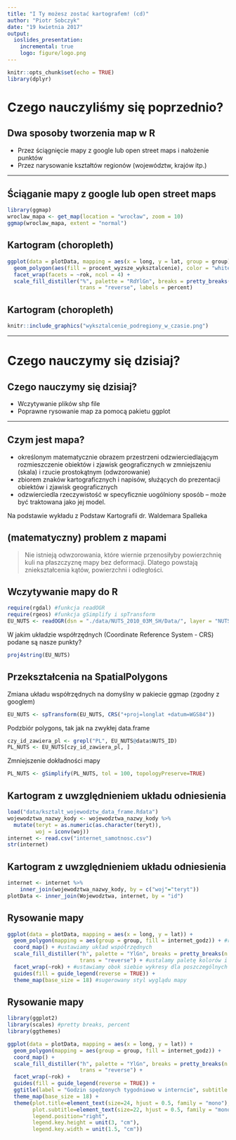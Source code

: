 ```yaml
---
title: "I Ty możesz zostać kartografem! (cd)"
author: "Piotr Sobczyk"
date: "19 kwietnia 2017"
output:
  ioslides_presentation:
    incremental: true
    logo: figure/logo.png
---
```

```r
knitr::opts_chunk$set(echo = TRUE)
library(dplyr)
```

# Czego nauczyliśmy się poprzednio?

## Dwa sposoby tworzenia map w R

* Przez ściągnięcie mapy z google lub open street maps i nałożenie punktów
* Przez narysowanie kształtów regionów (województw, krajów itp.)

----

## Ściąganie mapy z google lub open street maps {.flexbox .vcenter}

```r
library(ggmap)
wroclaw_mapa <- get_map(location = "wrocław", zoom = 10)
ggmap(wroclaw_mapa, extent = "normal")
```

## Kartogram (choropleth)

```r
ggplot(data = plotData, mapping = aes(x = long, y = lat, group = group)) +
  geom_polygon(aes(fill = procent_wyzsze_wyksztalcenie), color = "white", size = 0.1) +
  facet_wrap(facets = ~rok, ncol = 4) +
  scale_fill_distiller("%", palette = "RdYlGn", breaks = pretty_breaks(n = 6),
                       trans = "reverse", labels = percent) 
```

## Kartogram (choropleth)

```r
knitr::include_graphics("wyksztalcenie_podregiony_w_czasie.png")
```

----


# Czego nauczymy się dzisiaj?

## Czego nauczymy się dzisiaj?

* Wczytywanie plików shp file
* Poprawne rysowanie map za pomocą pakietu ggplot

----

## Czym jest mapa?

* określonym matematycznie obrazem przestrzeni odzwierciedlającym 
rozmieszczenie obiektów i zjawisk geograficznych w zmniejszeniu (skala) i 
rzucie prostokątnym (odwzorowanie)
* zbiorem znaków kartograficznych i napisów, służących do prezentacji obiektów 
i zjawisk geograficznych
* odzwierciedla rzeczywistość w specyficznie uogólniony sposób – może być traktowana jako jej model.

Na podstawie wykładu z Podstaw Kartografii dr. Waldemara Spalleka

## (matematyczny) problem z mapami

> Nie istnieją odwzorowania, które wiernie przenosiłyby powierzchnię kuli 
na płaszczyznę mapy bez deformacji. 
Dlatego powstają zniekształcenia kątów, powierzchni i odległości.

## Wczytywanie mapy do R

```r
require(rgdal) #funkcja readOGR
require(rgeos) #funkcja gSimplify i spTransform
EU_NUTS <- readOGR(dsn = "./data/NUTS_2010_03M_SH/Data/", layer = "NUTS_RG_03M_2010")
```

W jakim układzie współrzędnych (Coordinate Reference System - CRS) 
podane są nasze punkty?

```r
proj4string(EU_NUTS)
```

## Przekształcenia na SpatialPolygons

Zmiana układu współrzędnych na domyślny w pakiecie ggmap (zgodny z googlem)

```r
EU_NUTS <- spTransform(EU_NUTS, CRS("+proj=longlat +datum=WGS84"))
```

Podzbiór polygons, tak jak na zwykłej data.frame

```r
czy_id_zawiera_pl <- grepl("PL", EU_NUTS@data$NUTS_ID)
PL_NUTS <- EU_NUTS[czy_id_zawiera_pl, ]
```

Zmniejszenie dokładności mapy

```r
PL_NUTS <- gSimplify(PL_NUTS, tol = 100, topologyPreserve=TRUE)
```

## Kartogram z uwzględnieniem układu odniesienia

```r
load("data/ksztalt_wojewodztw_data_frame.Rdata")
wojewodztwa_nazwy_kody <- wojewodztwa_nazwy_kody %>%
  mutate(teryt = as.numeric(as.character(teryt)),
         woj = iconv(woj))
internet <- read.csv("internet_samotnosc.csv")
str(internet)
```

## Kartogram z uwzględnieniem układu odniesienia

```r
internet <- internet %>%
    inner_join(wojewodztwa_nazwy_kody, by = c("woj"="teryt"))
plotData <- inner_join(Wojewodztwa, internet, by = "id")
```

## Rysowanie mapy

```r
ggplot(data = plotData, mapping = aes(x = long, y = lat)) +
  geom_polygon(mapping = aes(group = group, fill = internet_godz)) + #rysujemy wielokąty
  coord_map() + #ustawiamy układ współrzędnych
  scale_fill_distiller("h", palette = "YlGn", breaks = pretty_breaks(n = 6), 
                       trans = "reverse") + #ustalamy paletę kolorów i skalę
  facet_wrap(~rok) + #ustawiamy obok siebie wykresy dla poszczególnych lat
  guides(fill = guide_legend(reverse = TRUE)) + 
  theme_map(base_size = 18) #sugerowany styl wyglądu mapy
```


## Rysowanie mapy

```r
library(ggplot2)
library(scales) #pretty breaks, percent
library(ggthemes)
```


```r
ggplot(data = plotData, mapping = aes(x = long, y = lat)) +
  geom_polygon(mapping = aes(group = group, fill = internet_godz)) +
  coord_map() +
  scale_fill_distiller("h", palette = "YlGn", breaks = pretty_breaks(n = 6),
                       trans = "reverse") +
  facet_wrap(~rok) +
  guides(fill = guide_legend(reverse = TRUE)) +
  ggtitle(label = "Godzin spędzonych tygodniowo w interncie", subtitle = "W podziale na województwa") + 
  theme_map(base_size = 18) +
  theme(plot.title=element_text(size=24, hjust = 0.5, family = "mono"),
        plot.subtitle=element_text(size=22, hjust = 0.5, family = "mono"),
        legend.position="right",
        legend.key.height = unit(3, "cm"),
        legend.key.width = unit(1.5, "cm"))
```

